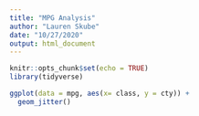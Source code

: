 ```yaml
---
title: "MPG Analysis"
author: "Lauren Skube"
date: "10/27/2020"
output: html_document
---
```


```r
knitr::opts_chunk$set(echo = TRUE)
library(tidyverse)
```

```r
ggplot(data = mpg, aes(x= class, y = cty)) +
  geom_jitter()
```

